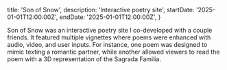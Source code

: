   title: 'Son of Snow',
  description: 'Interactive poetry site',
  startDate: '2025-01-01T12:00:00Z',
  endDate: '2025-01-01T12:00:00Z',
}

Son of Snow was an interactive poetry site I co-developed with a couple friends.
It featured multiple vignettes where poems were enhanced with audio, video, and
user inputs. For instance, one poem was designed to mimic texting a romantic
partner, while another allowed viewers to read the poem with a 3D representation
of the Sagrada Familia. 